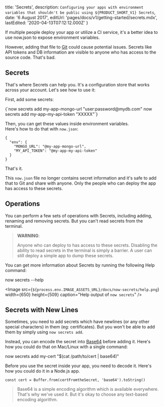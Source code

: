 
  title: 'Secrets',
  description: `Configuring your apps with environment variables that shouldn't be public using ${PRODUCT_SHORT_V1} Secrets`,
  date: '6 August 2017',
  editUrl: 'pages/docs/v1/getting-started/secrets.mdx',
  lastEdited: '2020-04-13T07:12:12.000Z'
}

If multiple people deploy your app or utilize a CI service, it's a better idea to use <Link href="/docs/getting-started/environment-variables#via-“now.json”">now.json</Link> to expose environment variables.

However, adding that file to [Git](https://en.wikipedia.org/wiki/Git) could cause potential issues. Secrets like API tokens and DB information are visible to anyone who has access to the source code. That's bad.

## <ProductNameWrapper name={PRODUCT_SHORT_V1} /> Secrets

That's where <ProductNameShortV1 /> Secrets can help you. It's a configuration store that works across your account. Let's see how to use it:

First, add some secrets:

<TerminalInput>
  {`now secrets add my-app-mongo-url "user:password@mydb.com"
now secrets add my-app-my-api-token "XXXXX"`}
</TerminalInput>

Then, you can get these values inside environment variables.<br/>
Here's how to do that with `now.json`:

```
{
  "env": {
    "MONGO_URL": "@my-app-mongo-url",
    "MY_API_TOKEN": "@my-app-my-api-token"
  }
}
```

That's it.

This `now.json` file no longer contains secret information and it's safe to add that to Git and share with anyone. Only the people who can deploy the app has access to these secrets.

## Operations

You can perform a few sets of operations with <ProductNameShortV1 /> Secrets, including adding, renaming and removing secrets. But you can't read secrets from the terminal.

> **WARNING**:
>
> Anyone who can deploy to <ProductNameShortV1 /> has access to these secrets. Disabling the ability to read secrets in the terminal is simply a barrier.
> A user can still deploy a simple app to dump these secrets.

You can get more information about <ProductNameShortV1 /> Secrets by running the following Help command:

<TerminalInput>now secrets --help</TerminalInput>

<Image
  src={`${process.env.IMAGE_ASSETS_URL}/docs/now-secrets/help.png`}
  width={650}
  height={509}
  caption="Help output of `now secrets`"
/>

## Secrets with New Lines

Sometimes, you need to add secrets which have newlines (or any other special characters) in them (eg: certificates). But you won't be able to add them by simply using `now secrets add`.

Instead, you can encode the secret into [Base64](https://en.wikipedia.org/wiki/Base64) before adding it. Here's how you could do that on Mac/Linux with a single command:

<TerminalInput>
  now secrets add my-cert "$(cat /path/to/cert | base64)"
</TerminalInput>

Before you use the secret inside your app, you need to decode it. Here's how you could do it in a Node.js app.

```
const cert = Buffer.from(certFromtheSecret, 'base64').toString()
```

> Base64 is a simple encoding algorithm which is available everywhere.<br/>
> That's why we've used it. But it's okay to choose any text-based encoding algorithm.

